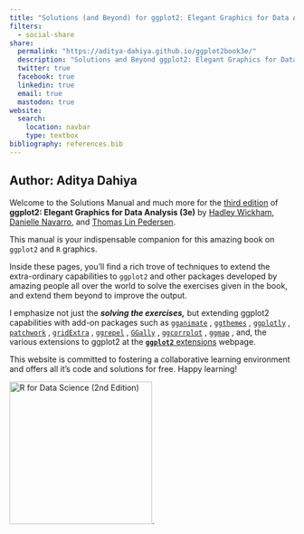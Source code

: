 ```yaml
---
title: "Solutions (and Beyond) for ggplot2: Elegant Graphics for Data Analysis (3e)"
filters:
  - social-share
share:
  permalink: "https://aditya-dahiya.github.io/ggplot2book3e/"
  description: "Solutions and Beyond ggplot2: Elegant Graphics for Data Analysis (3e)"
  twitter: true
  facebook: true
  linkedin: true
  email: true
  mastodon: true
website:
  search: 
    location: navbar
    type: textbox
bibliography: references.bib
---
```


## Author: Aditya Dahiya

::: grid
::: g-col-8
Welcome to the Solutions Manual and much more for the [third edition](https://ggplot2-book.org/ "ggplot2 Book (3rd Edition)") of **ggplot2: Elegant Graphics for Data Analysis (3e)** by [Hadley Wickham](https://hadley.nz/), [Danielle Navarro](https://djnavarro.net/), and [Thomas Lin Pedersen](https://www.data-imaginist.com/).

This manual is your indispensable companion for this amazing book on `ggplot2` and `R` graphics.

Inside these pages, you'll find a rich trove of techniques to extend the extra-ordinary capabilities to `ggplot2` and other packages developed by amazing people all over the world to solve the exercises given in the book, and extend them beyond to improve the output.

I emphasize not just the ***solving the exercises,*** but extending ggplot2 capabilities with add-on packages such as [`gganimate`](https://gganimate.com/) , [`ggthemes`](https://yutannihilation.github.io/allYourFigureAreBelongToUs/ggthemes/) , [`ggplotly`](https://plotly.com/ggplot2/) , [`patchwork`](https://patchwork.data-imaginist.com/) , [`gridExtra`](https://cran.r-project.org/web/packages/gridExtra/index.html) , [`ggrepel`](https://cran.r-project.org/web/packages/ggrepel/vignettes/ggrepel.html) , [`GGally`](https://cran.r-project.org/web/packages/GGally/index.html#:~:text='GGally'%20extends%20'ggplot2',several%20functions%20to%20plot%20networks.) , [`ggcorrplot`](https://cran.r-project.org/web/packages/ggcorrplot/readme/README.html) , [`ggmap`](https://cran.r-project.org/web/packages/ggmap/readme/README.html) , and, the various extensions to ggplot2 at the [**`ggplot2`** extensions](https://exts.ggplot2.tidyverse.org/) webpage.

This website is committed to fostering a collaborative learning environment and offers all it's code and solutions for free. Happy learning!
:::

::: g-col-4
![R for Data Science (2nd Edition)](book-cover.jpg){fig-alt="R for Data Science (2nd Edition)" fig-align="left" width="252"}.
:::
:::
